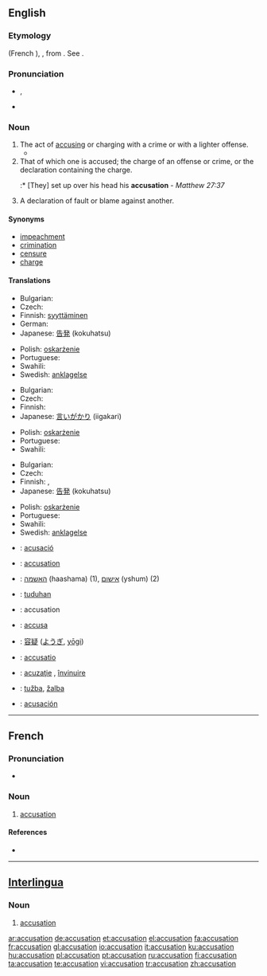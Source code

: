 ==English==

===Etymology===
{{etyl|fro}} {{term|acusation|lang=fro}} (French {{term|accusation|lang=fr}}), {{etyl|la}} {{term|accusatio|lang=la}}, from {{term|accusare|lang=la}}. See {{term|accuse}}.

===Pronunciation===
* {{IPA|/ˌæk.jʊˈzeɪ.ʃǝn/}}, {{SAMPA|/%{k.jU"zeI.S@n/}}
* {{audio|en-us-accusation.ogg|Audio (US)}}
*: {{rhymes|eɪʃǝn}}

===Noun===
{{en-noun}}

# The act of [[accusing]] or charging with a crime or with a lighter offense.
#* {{quote-book|author=Shakespeare|title=Henry VIII, III-i|passage=We come not by the way of '''accusation''' / To taint that honor every good tongue blesses.}}
# That of which one is accused; the charge of an offense or crime, or the declaration containing the charge.
#:* [They] set up over his head his '''accusation''' - ''Matthew 27:37''
# A declaration of fault or blame against another.

====Synonyms====
* [[impeachment]]
* [[crimination]]
* [[censure]]
* [[charge]]

====Translations====
{{trans-top|act of accusing or charging with a crime}}
* Bulgarian: {{t|bg|обвинение|sc=Cyrl}}
* Czech: {{t-|cs|obvinění|n}}
* Finnish: [[syyttäminen]]
* German: {{t+|de|Anklage|f}}
* Japanese: [[告発]] (kokuhatsu)
{{trans-mid}}
* Polish: [[oskarżenie]] {{n}}
* Portuguese: {{t+|pt|acusação|f}}
* Swahili: {{t|sw|madai|xs=Swahili}}
* Swedish: [[anklagelse]] {{c}}
{{trans-bottom}}

{{trans-top|that of which one is accused}}
* Bulgarian: {{t|bg|обвинение|sc=Cyrl}}
* Czech: {{t-|cs|obvinění|n}}
* Finnish: {{t-|fi|syyte}}
* Japanese: [[言いがかり]] (iigakari)
{{trans-mid}}
* Polish: [[oskarżenie]] {{n}}
* Portuguese: {{t+|pt|acusação|f}}
* Swahili: {{t|sw|madai|xs=Swahili}}
{{trans-bottom}}

{{trans-top|declaration of fault or blame against another}}
* Bulgarian: {{t|bg|обвинение|sc=Cyrl}}
* Czech: {{t-|cs|obvinění|n}}
* Finnish: {{t-|fi|syyte}}, {{t-|fi|syytös}}
* Japanese: [[告発]] (kokuhatsu)
{{trans-mid}}
* Polish: [[oskarżenie]] {{n}}
* Portuguese: {{t+|pt|acusação|f}}
* Swahili: {{t|sw|madai|xs=Swahili}}
* Swedish: [[anklagelse]] {{c}}
{{trans-bottom}}

{{checktrans-top}}
* {{ttbc|Catalan}}: [[acusació]] {{f}}
* {{ttbc|French}}: [[#French|accusation]] {{f}}
* {{ttbc|Hebrew}}: [[האשמה]] (haashama) {{f}} (1), [[אישום]] (yshum) {{m}} (2)
* {{ttbc|Indonesian}}: [[tuduh]]an
* {{ttbc|Interlingua}}: accusation
* {{ttbc|Italian}}: [[accusa]] {{f}}
{{trans-mid}}
* {{ttbc|Japanese}}: [[容疑]] ([[ようぎ]], [[yōgi]])
* {{ttbc|Latin}}: [[accusatio]]
* {{ttbc|Romanian}}: [[acuzaţie]] {{f}}, [[învinuire]] {{f}}
* {{ttbc|Serbian}}: [[tužba]], [[žalba]]
* {{ttbc|Spanish}}: [[acusación]] {{f}}
{{trans-bottom}}

----

==French==

===Pronunciation===
* {{audio|Fr-accusation.ogg|audio}}

===Noun===
{{fr-noun|f}}

# [[#English|accusation]]

====References====
* {{R:DAF8}}

----

==[[Interlingua]]==

===Noun===
{{ia-noun|es}}

# [[#English|accusation]]

[[ar:accusation]]
[[de:accusation]]
[[et:accusation]]
[[el:accusation]]
[[fa:accusation]]
[[fr:accusation]]
[[gl:accusation]]
[[io:accusation]]
[[it:accusation]]
[[ku:accusation]]
[[hu:accusation]]
[[pl:accusation]]
[[pt:accusation]]
[[ru:accusation]]
[[fi:accusation]]
[[ta:accusation]]
[[te:accusation]]
[[vi:accusation]]
[[tr:accusation]]
[[zh:accusation]]